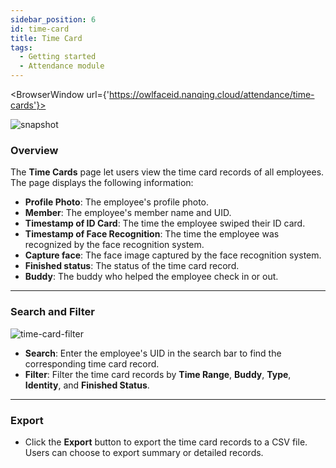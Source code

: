 ```yaml
---
sidebar_position: 6
id: time-card
title: Time Card
tags:
  - Getting started
  - Attendance module
---
```



<BrowserWindow url={'https://owlfaceid.nanqing.cloud/attendance/time-cards'}>

![snapshot](/assets/attendance/time-card.png)

</BrowserWindow>

### Overview

The **Time Cards** page let users view the time card records of all employees. The page displays the following information:

- **Profile Photo**: The employee's profile photo.
- **Member**: The employee's member name and UID.
- **Timestamp of ID Card**: The time the employee swiped their ID card.
- **Timestamp of Face Recognition**: The time the employee was recognized by the face recognition system.
- **Capture face**: The face image captured by the face recognition system.
- **Finished status**: The status of the time card record.
- **Buddy**: The buddy who helped the employee check in or out.

---

### Search and Filter

![time-card-filter](/assets/attendance/time-card-filter.png)

- **Search**: Enter the employee's UID in the search bar to find the corresponding time card record.
- **Filter**: Filter the time card records by **Time Range**, **Buddy**, **Type**, **Identity**, and **Finished Status**.

---

### Export

- Click the **Export** button to export the time card records to a CSV file. Users can choose to export summary or detailed records.
